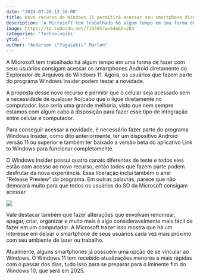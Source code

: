 ```yaml
---
date: '2024-07-26:13:30:00'
title: Novo recurso do Windows 11 permitirá acessar seu smartphone diretamente pelo Explorador de Arquivos
description: 'A Microsoft tem trabalhado há algum tempo em uma forma de fazer com seus usuários consigam acessar os smartphones Android diretamente do Explorador de Arquivos do Windows 11. Agora, os usuários que fazem parte do programa Windows Insider podem testar a novidade.'
image: https://t2.tudocdn.net/719385?w=646&h=284
categories: 'Technologies'
ytid: ''
author: "Anderson \"Yagasaki\" Marlon"
---
```


A Microsoft tem trabalhado há algum tempo em uma forma de fazer com seus usuários consigam acessar os smartphones Android diretamente do Explorador de Arquivos do Windows 11. Agora, os usuários que fazem parte do programa Windows Insider podem testar a novidade.

A proposta desse novo recurso é permitir que o celular seja acessado sem a necessidade de qualquer fio/cabo que o ligue diretamente no computador. Isso seria uma grande melhoria, visto que nem sempre estamos com algum cabo à disposição para fazer esse tipo de integração entre celular e computador.

Para conseguir acessar a novidade, é necessário fazer parte do programa Windows Insider, como dito anteriormente, ter um dispositivo Android versão 11 ou superior e também ter baixado a versão beta do aplicativo Link to Windows para funcionar completamente.

O Windows Insider possui quatro canais diferentes de teste e todos eles estão com acesso ao novo recurso, então todos que fazem parte podem desfrutar da nova experiência. Essa liberação inclui também o anel “Release Preview” do programa. Em outras palavras, parece que não demorará muito para que todos os usuários do SO da Microsoft consigam acessar.

![](https://t2.tudocdn.net/720430?w=660&h=395)

Vale destacar também que fazer alterações que envolvam renomear, apagar, criar, organizar e muito mais é algo consideravelmente mais fácil de fazer em um computador. A Microsoft trazer isso mostra que há um interesse em deixar o smartphone de seus usuários cada vez mais próximo com seu ambiente de lazer ou trabalho.

Atualmente, alguns smartphones já possuem uma opção de se vincular ao Windows. O Windows 11 tem recebido atualizações menores e mais rápidas com o passar dos dias, tudo isso para se preparar para o iminente fim do Windows 10, que será em 2025.
